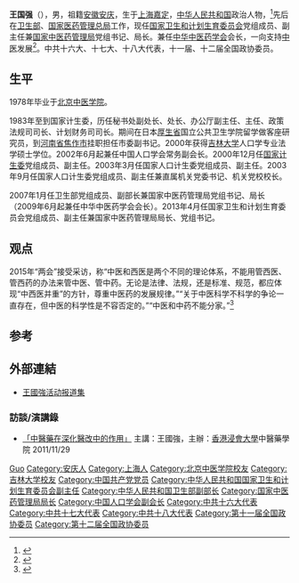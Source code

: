 {{NoteTA|G1=Show}}
{{Otheruses|other=名为王国强的其他人物|王国强}}
'''王国强'''（{{bd|1955年|3月|}}），男，祖籍[[安徽|安徽]][[安庆|安庆]]，生于[[上海|上海]][[嘉定县|嘉定]]，[[中华人民共和国|中华人民共和国]]政治人物，<ref>{{Cite web|title=简历|url=http://www.nhfpc.gov.cn/wgqgrzd/pgrjlb/200804/6a0d39e1dfc042acbeaa33b840fb8559.shtml|accessdate=2008-04-30|archiveurl=https://web.archive.org/web/20151208121548/http://www.nhfpc.gov.cn/wgqgrzd/pgrjlb/200804/6a0d39e1dfc042acbeaa33b840fb8559.shtml|archivedate=2015-12-08}}</ref>先后在[[中华人民共和国卫生部|卫生部]]、[[国家医药管理总局|国家医药管理总局]]工作，现任[[中华人民共和国国家卫生和计划生育委员会|国家卫生和计划生育委员会]]党组成员、副主任兼[[国家中医药管理局|国家中医药管理局]]党组书记、局长。兼任[[中华中医药学会|中华中医药学会]]会长，一向支持[[中医|中医]]发展<ref>{{Cite web|title=卫生部副部长王国强为中医药发展开“药方”|url=http://news.ifeng.com/society/news/detail_2010_11/03/2987738_0.shtml|accessdate=2010-11-03|archiveurl=https://web.archive.org/web/20101108121826/http://news.ifeng.com/society/news/detail_2010_11/03/2987738_0.shtml|archivedate=2010-11-08}}</ref>。中共十六大、十七大、十八大代表，十一届、十二届全国政协委员。

== 生平 ==
1978年毕业于[[北京中医学院|北京中医学院]]。

1983年至到国家计生委，历任秘书处副处长、处长、办公厅副主任、主任、政策法规司司长、计划财务司司长。期间在日本[[厚生省|厚生省]]国立公共卫生学院留学做客座研究员，到[[河南省|河南省]][[焦作市|焦作市]]挂职担任市委副书记。2000年获得[[吉林大学|吉林大学]]人口学专业法学硕士学位。2002年6月起兼任中国人口学会常务副会长。2000年12月任[[国家计生委|国家计生委]]党组成员、副主任。2003年3月任国家人口计生委党组成员、副主任。2003年9月任国家人口计生委党组成员、副主任兼直属机关党委书记、机关党校校长。

2007年1月任卫生部党组成员、副部长兼国家中医药管理局党组书记、局长（2009年6月起兼任中华中医药学会会长）。2013年4月任国家卫生和计划生育委员会党组成员、副主任兼国家中医药管理局局长、党组书记。

== 观点 ==
2015年“两会”接受采访，称“中医和西医是两个不同的理论体系，不能用管西医、管西药的办法来管中医、管中药。无论是法律、法规，还是标准、规范，都应体现“中西医并重”的方针，尊重中医药的发展规律。”“关于中医科学不科学的争论一直存在，但中医的科学性是不容否定的。”“中医和中药不能分家。”<ref>{{Cite web |url=http://www.chinanews.com/gn/2015/03-13/7125321.shtml |title="国家卫计委副主任：中医的科学性不容否定" 来源：《人民日报》 2015-03-13  |accessdate=2016-08-20 |archive-date=2016-08-22 |archive-url=https://web.archive.org/web/20160822122023/http://www.chinanews.com/gn/2015/03-13/7125321.shtml |dead-url=no }}</ref>

== 参考 ==
{{reflist}}

== 外部連結 ==
* [https://web.archive.org/web/20151208122647/http://www.nhfpc.gov.cn/wgqgrzd/index.shtml 王國強活动报道集]
=== 訪談/演講錄 ===
* [http://lib-nt2.hkbu.edu.hk/hkbutube/vod.asp?bibno=b2529822 「中醫藥在深化醫改中的作用」] {{Wayback|url=http://lib-nt2.hkbu.edu.hk/hkbutube/vod.asp?bibno=b2529822 |date=20160304102908 }}主講：王國強，主辦：[[香港浸會大學|香港浸會大學]]中醫藥學院 2011/11/29

{{Navboxes
| title  = 王国强在[[中国人口学会|中国人口学会]]的职务
| list1  =
{{中国人口学会第六届理事会}}
{{中国人口学会第七届理事会}}
}}

{{Authority control}}
{{DEFAULTSORT:Wang}}
[[Category:王姓|Guo]]
[[Category:安庆人|Category:安庆人]]
[[Category:上海人|Category:上海人]]
[[Category:北京中医学院校友|Category:北京中医学院校友]]
[[Category:吉林大学校友|Category:吉林大学校友]]
[[Category:中国共产党党员|Category:中国共产党党员]]
[[Category:中华人民共和国国家卫生和计划生育委员会副主任|Category:中华人民共和国国家卫生和计划生育委员会副主任]]
[[Category:中华人民共和国卫生部副部长|Category:中华人民共和国卫生部副部长]]
[[Category:国家中医药管理局局长|Category:国家中医药管理局局长]]
[[Category:中国人口学会副会长|Category:中国人口学会副会长]]
[[Category:中共十六大代表|Category:中共十六大代表]]
[[Category:中共十七大代表|Category:中共十七大代表]]
[[Category:中共十八大代表|Category:中共十八大代表]]
[[Category:第十一届全国政协委员|Category:第十一届全国政协委员]]
[[Category:第十二届全国政协委员|Category:第十二届全国政协委员]]